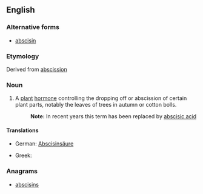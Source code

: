 ==English==

===Alternative forms===
*[[abscisin]]

===Etymology===
Derived from [[abscission]]

===Noun===
{{wikipedia}}
{{en-noun}}

# A [[plant]] [[hormone]] controlling the dropping off or abscission of certain plant parts, notably the leaves of trees in autumn or cotton bolls.
#: '''Note:''' In recent years this term has been replaced by [[abscisic acid]]

====Translations====
{{trans-top|plant hormone}}
* German: [[Abscisinsäure]] {{f}}
{{trans-mid}}
* Greek: {{t|el|αποσκισίνη|f|tr=aposkisíni|sc=Grek}}
{{trans-bottom}}

===Anagrams===
* [[abscisins#English|abscisins]]